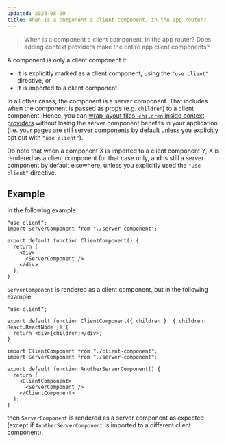 ```yaml
---
updated: 2023-08-20
title: When is a component a client component, in the app router?
---
```


> When is a component a client component, in the app router? Does adding context providers make the
> entire app client components?

A component is only a client component if:

- it is explicitly marked as a client component, using the `"use client"` directive, or
- it is imported to a client component.

In all other cases, the component is a server component. That includes when the component is passed
as props (e.g. `children`) to a client component. Hence, you can
[wrap layout files' `children` inside context providers](https://nextjs.org/docs/getting-started/react-essentials#context)
without losing the server component benefits in your application (i.e. your pages are still server
components by default unless you explicitly opt out with `"use client"`).

Do note that when a component X is imported to a client component Y, X is rendered as a client
component for that case only, and is still a server component by default elsewhere, unless you
explicitly used the `"use client"` directive.

## Example

In the following example

```tsx
"use client";
import ServerComponent from "./server-component";

export default function ClientComponent() {
  return (
    <div>
      <ServerComponent />
    </div>
  );
}
```

`ServerComponent` is rendered as a client component, but in the following example

```tsx
"use client";

export default function ClientComponent({ children }: { children: React.ReactNode }) {
  return <div>{children}</div>;
}
```

```tsx
import ClientComponent from "./client-component";
import ServerComponent from "./server-component";

export default function AnotherServerComponent() {
  return (
    <ClientComponent>
      <ServerComponent />
    </ClientComponent>
  );
}
```

then `ServerComponent` is rendered as a server component as expected (except if
`AnotherServerComponent` is imported to a different client component).
